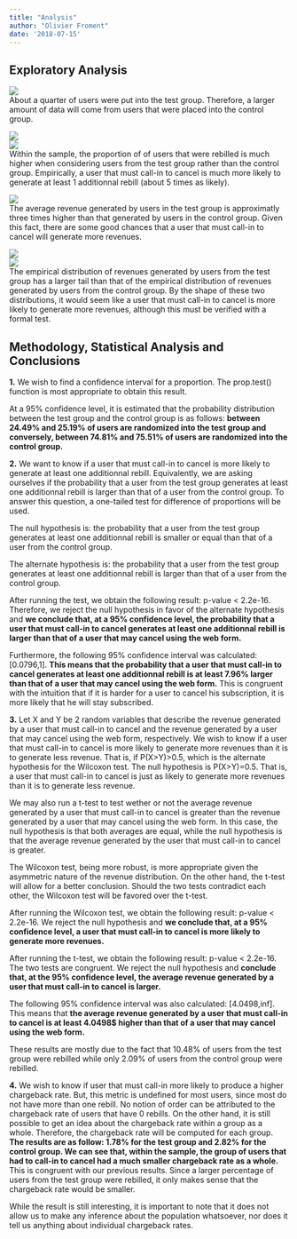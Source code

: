 ```yaml
---
title: "Analysis"
author: "Olivier Froment"
date: '2018-07-15'
---
```

  
  
## Exploratory Analysis


![](Rplot1.png)  
About a quarter of users were put into the test group. Therefore, a larger amount of data will come from users that were placed into the control group.


![](Rplot2.png)  
![](Rplot3.png)  
Within the sample, the proportion of of users that were rebilled is much higher when considering users from the test group rather than the control group. Empirically, a user that must call-in to cancel is much more likely to generate at least 1 additionnal rebill (about 5 times as likely).


![](Rplot4.png)  
The average revenue generated by users in the test group is approximatly three times higher than that generated by users in the control group. Given this fact, there are some good chances that a user that must call-in to cancel will generate more revenues.


![](Rplot5.png)  
![](Rplot6.png)  
The empirical distribution of revenues generated by users from the test group has a larger tail than that of the empirical distribution of revenues generated by users from the control group. By the shape of these two distributions, it would seem like a user that must call-in to cancel is more likely to generate more revenues, although this must be verified with a formal test.
  


## Methodology, Statistical Analysis and Conclusions

**1.** We wish to find a confidence interval for a proportion. The prop.test() function is most appropriate to obtain this result.

At a 95% confidence level, it is estimated that the probability distribution between the test group and the control group is as follows: **between 24.49% and 25.19% of users are randomized into the test group and conversely, between 74.81% and 75.51% of users are randomized into the control group.**   
  


**2.** We want to know if a user that must call-in to cancel is more likely to generate at least one additionnal rebill. Equivalently, we are asking ourselves if the probability that a user from the test group generates at least one additionnal rebill is larger than that of a user from the control group. To answer this question, a one-tailed test for difference of proportions will be used. 

The null hypothesis is: the probability that a user from the test group generates at least one additionnal rebill is smaller or equal than that of a user from the control group. 

The alternate hypothesis is: the probability that a user from the test group generates at least one additionnal rebill is larger than that of a user from the control group.

After running the test, we obtain the following result: p-value < 2.2e-16. Therefore, we reject the null hypothesis in favor of the alternate hypothesis and **we conclude that, at a 95% confidence level, the probability that a user that must call-in to cancel generates at least one additionnal rebill is larger than that of a user that may cancel using the web form.**

Furthermore, the following 95% confidence interval was calculated: [0.0796,1]. **This means that the probability that a user that must call-in to cancel generates at least one additionnal rebill is at least 7.96% larger than that of a user that may cancel using the web form.** This is congruent with the intuition that if it is harder for a user to cancel his subscription, it is more likely that he will stay subscribed.   
  


**3.** Let X and Y be 2 random variables that describe the revenue generated by a user that must call-in to cancel and the revenue generated by a user that may cancel using the web form, respectively. We wish to know if a user that must call-in to cancel is more likely to generate more revenues than it is to generate less revenue. That is, if P(X>Y)>0.5, which is the alternate hypothesis for the Wilcoxon test. The null hypothesis is P(X>Y)=0.5. That is, a user that must call-in to cancel is just as likely to generate more revenues than it is to generate less revenue.

We may also run a t-test to test wether or not the average revenue generated by a user that must call-in to cancel is greater than the revenue generated by a user that may cancel using the web form. In this case, the null hypothesis is that both averages are equal, while the null hypothesis is that the average revenue generated by the user that must call-in to cancel is greater.

The Wilcoxon test, being more robust, is more appropriate given the asymmetric nature of the revenue distribution. On the other hand, the t-test will allow for a better conclusion. Should the two tests contradict each other, the Wilcoxon test will be favored over the t-test.

After running the Wilcoxon test, we obtain the following result: p-value < 2.2e-16. We reject the null hypothesis and **we conclude that, at a 95% confidence level, a user that must call-in to cancel is more likely to generate more revenues.**

After running the t-test, we obtain the following result: p-value < 2.2e-16. The two tests are congruent. We reject the null hypothesis and **conclude that, at the 95% confidence level, the average revenue generated by a user that must call-in to cancel is larger.**

The following 95% confidence interval was also calculated: [4.0498,inf]. This means that **the average revenue generated by a user that must call-in to cancel is at least 4.0498$ higher than that of a user that may cancel using the web form.**   

These results are mostly due to the fact that 10.48% of users from the test group were rebilled while only 2.09% of users from the control group were rebilled.  
  


**4.** We wish to know if user that must call-in more likely to produce a higher chargeback rate. But, this metric is undefined for most users, since most do not have more than one rebill. No notion of order can be attributed to the chargeback rate of users that have 0 rebills. On the other hand, it is still possible to get an idea about the chargeback rate within a group as a whole. Therefore, the chargeback rate will be computed for each group. **The results are as follow: 1.78% for the test group and 2.82% for the control group. We can see that, within the sample, the group of users that had to call-in to cancel had a much smaller chargeback rate as a whole.** This is congruent with our previous results. Since a larger percentage of users from the test group were rebilled, it only makes sense that the chargeback rate would be smaller.  

While the result is still interesting, it is important to note that it does not allow us to make any inference about the population whatsoever, nor does it tell us anything about individual chargeback rates.


